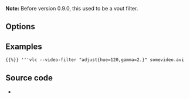 {{Module|name=adjust|type=Video filter|first_version=0.9.0|description=Image properties filter}}

'''Note:''' Before version 0.9.0, this used to be a vout filter.

== Options ==
<onlyinclude>{{Option
|name=contrast
|value=float
|default=1.0
|min=0.0
|max=2.0
|description=Contrast
}}
{{Option
|name=brightness
|value=float
|default=1.0
|min=0.0
|max=2.0
|description=Brightness
}}
{{Option
|name=hue
|value=float
|default=0
|min=-180
|max=180
|description=Hue
}}
{{Option
|name=saturation
|value=float
|default=1.0
|min=0.0
|max=3.0
|description=Saturation
}}
{{Option
|name=gamma
|value=float
|default=1.0
|min=0.01
|max=10.0
|description=Gamma
}}
{{Option
|name=brightness-threshold
|value=boolean
|default=disabled
|description=When this mode is enabled, pixels will be shown as black or white. Also may invert the brightness value. The threshold value will be the brightness defined below
}}</onlyinclude>

== Examples ==
 {{%}} '''vlc --video-filter "adjust{hue=120,gamma=2.}" somevideo.avi

== Source code ==
* {{VLCSourceFile|modules/video_filter/adjust.c}}

{{Documentation footer}}